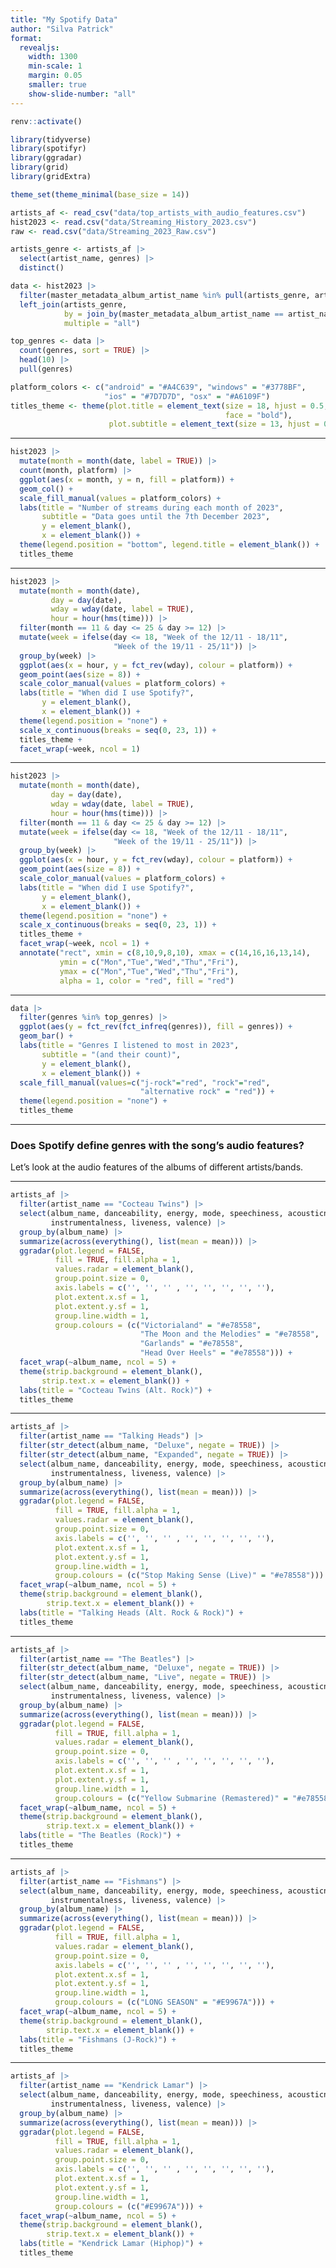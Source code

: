 ```yaml
---
title: "My Spotify Data"
author: "Silva Patrick"
format: 
  revealjs:
    width: 1300
    min-scale: 1
    margin: 0.05
    smaller: true
    show-slide-number: "all"
---
```


```r
renv::activate()
```

```r
library(tidyverse)
library(spotifyr)
library(ggradar)
library(grid)
library(gridExtra)
```

```r
theme_set(theme_minimal(base_size = 14))

artists_af <- read_csv("data/top_artists_with_audio_features.csv")
hist2023 <- read.csv("data/Streaming_History_2023.csv")
raw <- read.csv("data/Streaming_2023_Raw.csv")

artists_genre <- artists_af |>
  select(artist_name, genres) |>
  distinct()

data <- hist2023 |>
  filter(master_metadata_album_artist_name %in% pull(artists_genre, artist_name)) |>
  left_join(artists_genre, 
            by = join_by(master_metadata_album_artist_name == artist_name),
            multiple = "all")

top_genres <- data |>
  count(genres, sort = TRUE) |>
  head(10) |>
  pull(genres)

platform_colors <- c("android" = "#A4C639", "windows" = "#3778BF",
                     "ios" = "#7D7D7D", "osx" = "#A6109F")
titles_theme <- theme(plot.title = element_text(size = 18, hjust = 0.5, 
                                                face = "bold"),
                      plot.subtitle = element_text(size = 13, hjust = 0.5))
```

------------------------------------------------------------------------

```r
hist2023 |>
  mutate(month = month(date, label = TRUE)) |>
  count(month, platform) |>
  ggplot(aes(x = month, y = n, fill = platform)) +
  geom_col() +
  scale_fill_manual(values = platform_colors) +
  labs(title = "Number of streams during each month of 2023",
       subtitle = "Data goes until the 7th December 2023",
       y = element_blank(),
       x = element_blank()) +
  theme(legend.position = "bottom", legend.title = element_blank()) +
  titles_theme
```

------------------------------------------------------------------------

```r
hist2023 |>
  mutate(month = month(date),
         day = day(date),
         wday = wday(date, label = TRUE),
         hour = hour(hms(time))) |>
  filter(month == 11 & day <= 25 & day >= 12) |>
  mutate(week = ifelse(day <= 18, "Week of the 12/11 - 18/11",
                       "Week of the 19/11 - 25/11")) |>
  group_by(week) |>
  ggplot(aes(x = hour, y = fct_rev(wday), colour = platform)) +
  geom_point(aes(size = 8)) +
  scale_color_manual(values = platform_colors) +
  labs(title = "When did I use Spotify?",
       y = element_blank(),
       x = element_blank()) +
  theme(legend.position = "none") + 
  scale_x_continuous(breaks = seq(0, 23, 1)) +
  titles_theme +
  facet_wrap(~week, ncol = 1)
```

------------------------------------------------------------------------

```r
hist2023 |>
  mutate(month = month(date),
         day = day(date),
         wday = wday(date, label = TRUE),
         hour = hour(hms(time))) |>
  filter(month == 11 & day <= 25 & day >= 12) |>
  mutate(week = ifelse(day <= 18, "Week of the 12/11 - 18/11",
                       "Week of the 19/11 - 25/11")) |>
  group_by(week) |>
  ggplot(aes(x = hour, y = fct_rev(wday), colour = platform)) +
  geom_point(aes(size = 8)) +
  scale_color_manual(values = platform_colors) +
  labs(title = "When did I use Spotify?",
       y = element_blank(),
       x = element_blank()) +
  theme(legend.position = "none") + 
  scale_x_continuous(breaks = seq(0, 23, 1)) +
  titles_theme +
  facet_wrap(~week, ncol = 1) +
  annotate("rect", xmin = c(8,10,9,8,10), xmax = c(14,16,16,13,14),
           ymin = c("Mon","Tue","Wed","Thu","Fri"), 
           ymax = c("Mon","Tue","Wed","Thu","Fri"), 
           alpha = 1, color = "red", fill = "red")
```

------------------------------------------------------------------------

```r
data |>
  filter(genres %in% top_genres) |>
  ggplot(aes(y = fct_rev(fct_infreq(genres)), fill = genres)) +
  geom_bar() +
  labs(title = "Genres I listened to most in 2023",
       subtitle = "(and their count)",
       y = element_blank(),
       x = element_blank()) +
  scale_fill_manual(values=c("j-rock"="red", "rock"="red",
                             "alternative rock" = "red")) +
  theme(legend.position = "none") +
  titles_theme
```

------------------------------------------------------------------------

### Does Spotify define genres with the song's audio features?

Let's look at the audio features of the albums of different artists/bands.

------------------------------------------------------------------------

```r
artists_af |>
  filter(artist_name == "Cocteau Twins") |>
  select(album_name, danceability, energy, mode, speechiness, acousticness,
         instrumentalness, liveness, valence) |>
  group_by(album_name) |>
  summarize(across(everything(), list(mean = mean))) |>
  ggradar(plot.legend = FALSE, 
          fill = TRUE, fill.alpha = 1,
          values.radar = element_blank(),
          group.point.size = 0,
          axis.labels = c('', '', '' , '', '', '', '', ''),
          plot.extent.x.sf = 1,
          plot.extent.y.sf = 1,
          group.line.width = 1,
          group.colours = (c("Victorialand" = "#e78558",
                             "The Moon and the Melodies" = "#e78558",
                             "Garlands" = "#e78558",
                             "Head Over Heels" = "#e78558"))) +
  facet_wrap(~album_name, ncol = 5) + 
  theme(strip.background = element_blank(),
       strip.text.x = element_blank()) +
  labs(title = "Cocteau Twins (Alt. Rock)") +
  titles_theme
```

------------------------------------------------------------------------

```r
artists_af |>
  filter(artist_name == "Talking Heads") |>
  filter(str_detect(album_name, "Deluxe", negate = TRUE)) |>
  filter(str_detect(album_name, "Expanded", negate = TRUE)) |>
  select(album_name, danceability, energy, mode, speechiness, acousticness,
         instrumentalness, liveness, valence) |>
  group_by(album_name) |>
  summarize(across(everything(), list(mean = mean))) |>
  ggradar(plot.legend = FALSE, 
          fill = TRUE, fill.alpha = 1,
          values.radar = element_blank(),
          group.point.size = 0,
          axis.labels = c('', '', '' , '', '', '', '', ''),
          plot.extent.x.sf = 1,
          plot.extent.y.sf = 1,
          group.line.width = 1,
          group.colours = (c("Stop Making Sense (Live)" = "#e78558"))) +
  facet_wrap(~album_name, ncol = 5) + 
  theme(strip.background = element_blank(),
        strip.text.x = element_blank()) +
  labs(title = "Talking Heads (Alt. Rock & Rock)") +
  titles_theme
```

------------------------------------------------------------------------

```r
artists_af |>
  filter(artist_name == "The Beatles") |>
  filter(str_detect(album_name, "Deluxe", negate = TRUE)) |>
  filter(str_detect(album_name, "Live", negate = TRUE)) |>
  select(album_name, danceability, energy, mode, speechiness, acousticness,
         instrumentalness, liveness, valence) |>
  group_by(album_name) |>
  summarize(across(everything(), list(mean = mean))) |>
  ggradar(plot.legend = FALSE, 
          fill = TRUE, fill.alpha = 1,
          values.radar = element_blank(),
          group.point.size = 0,
          axis.labels = c('', '', '' , '', '', '', '', ''),
          plot.extent.x.sf = 1,
          plot.extent.y.sf = 1,
          group.line.width = 1,
          group.colours = (c("Yellow Submarine (Remastered)" = "#e78558"))) +
  facet_wrap(~album_name, ncol = 5) + 
  theme(strip.background = element_blank(),
        strip.text.x = element_blank()) +
  labs(title = "The Beatles (Rock)") +
  titles_theme
```

------------------------------------------------------------------------

```r
artists_af |>
  filter(artist_name == "Fishmans") |>
  select(album_name, danceability, energy, mode, speechiness, acousticness,
         instrumentalness, liveness, valence) |>
  group_by(album_name) |>
  summarize(across(everything(), list(mean = mean))) |>
  ggradar(plot.legend = FALSE, 
          fill = TRUE, fill.alpha = 1,
          values.radar = element_blank(),
          group.point.size = 0,
          axis.labels = c('', '', '' , '', '', '', '', ''),
          plot.extent.x.sf = 1,
          plot.extent.y.sf = 1,
          group.line.width = 1,
          group.colours = (c("LONG SEASON" = "#E9967A"))) +
  facet_wrap(~album_name, ncol = 5) + 
  theme(strip.background = element_blank(),
        strip.text.x = element_blank()) +
  labs(title = "Fishmans (J-Rock)") +
  titles_theme
```

------------------------------------------------------------------------

```r
artists_af |>
  filter(artist_name == "Kendrick Lamar") |>
  select(album_name, danceability, energy, mode, speechiness, acousticness,
         instrumentalness, liveness, valence) |>
  group_by(album_name) |>
  summarize(across(everything(), list(mean = mean))) |>
  ggradar(plot.legend = FALSE, 
          fill = TRUE, fill.alpha = 1,
          values.radar = element_blank(),
          group.point.size = 0,
          axis.labels = c('', '', '' , '', '', '', '', ''),
          plot.extent.x.sf = 1,
          plot.extent.y.sf = 1,
          group.line.width = 1,
          group.colours = (c("#E9967A"))) +
  facet_wrap(~album_name, ncol = 5) + 
  theme(strip.background = element_blank(),
        strip.text.x = element_blank()) +
  labs(title = "Kendrick Lamar (Hiphop)") +
  titles_theme
```
